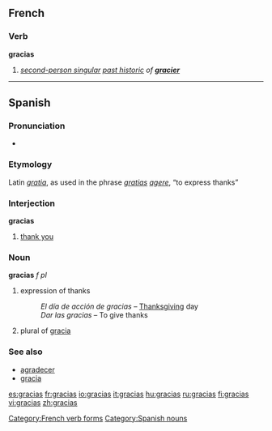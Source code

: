 {{see|Gracias}}

==French==

===Verb===
'''gracias'''

# ''[[second-person singular]] [[past historic]] of '''[[gracier]]'''''

[[Category:French verb forms]]
----
==Spanish==

===Pronunciation===
* {{audio|Gracias.ogg|audio}}

===Etymology===
Latin ''[[gratia]]'', as used in the phrase ''[[gratia]]s [[agere]]'', “to express thanks”

===Interjection===
'''gracias'''
# [[thank you]]

===Noun===
'''gracias''' ''f'' ''pl''
# expression of thanks
#: ''El día de acción de gracias'' &ndash; [[Thanksgiving]] day
#: ''Dar las gracias'' &ndash; To give thanks
# plural of [[gracia]]

===See also===
*[[agradecer]]
*[[gracia]]

[[Category:Spanish nouns]]

[[es:gracias]]
[[fr:gracias]]
[[io:gracias]]
[[it:gracias]]
[[hu:gracias]]
[[ru:gracias]]
[[fi:gracias]]
[[vi:gracias]]
[[zh:gracias]]